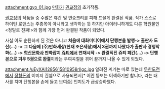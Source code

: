 attachment:gyo_01.jpg
[[만화가]] [[권교정]]의 초기작품.

[[권교정]]의 작품들 중 수많은 휴간 및 연중크리를 피해 드물게 완결된 작품. 
작가 스스로 하이틴 로맨스는 주종목이 아니라고 생각하는 듯 하지만 아이러니하게도 다른 학원물인 <정말로 진짜!>와 함께 가장 먼저 완결된 작품이 되었다.

사실 이도 순탄하게 된 것은 아니고 '''처음에 대화미디어에서 단행본을 발행-> 출판사 도산(...) -> 그 다음에 (주)만화세상(현재 조은세상)에서 3권까지 나왔다가 출판사 경영악화(...) -> [[학산문화사]] 만화잡지 [[쥬티]]에서 연재시작 -> 완결직전 쥬티 폐간(...) -> 단행본으로 겨우 5권으로 완결'''이라는 우여곡절을 겪어 끝까지 나올 수 있게 되었다.  

attachment:/uEyXAi1285615810958rIIgc.jpg
알려진 계기는 따로 있는데 [[무한도전]]에서 [[정형돈]]의 이미지 컨셉으로 사용되면서[* 어린 뚱보는 어색하기만 합니다, 라는 대사를 치며 단행본을 손에 들고 보여줌] 인지도가 급상승하였다.
